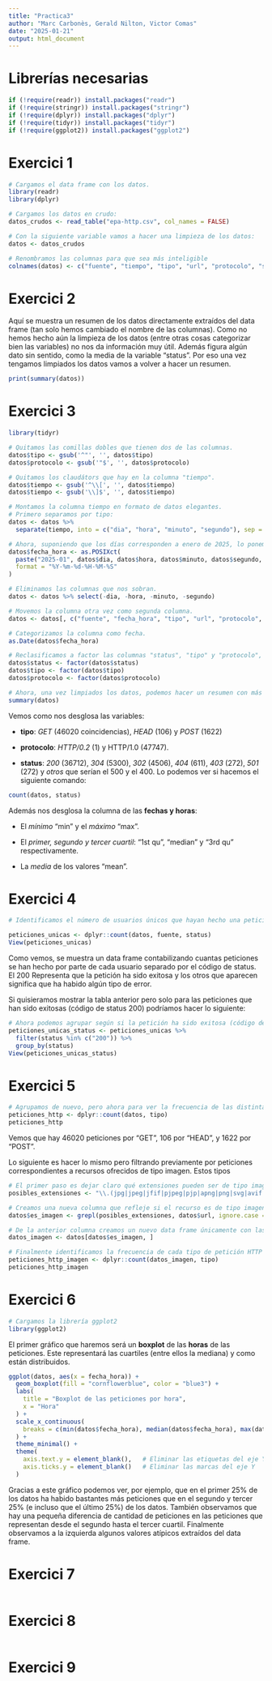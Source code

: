 ```yaml
---
title: "Practica3"
author: "Marc Carbonès, Gerald Nilton, Victor Comas"
date: "2025-01-21"
output: html_document
---
```


# Librerías necesarias

```r
if (!require(readr)) install.packages("readr")
if (!require(stringr)) install.packages("stringr")
if (!require(dplyr)) install.packages("dplyr")
if (!require(tidyr)) install.packages("tidyr")
if (!require(ggplot2)) install.packages("ggplot2")

```

# Exercici 1

```r
# Cargamos el data frame con los datos.
library(readr)
library(dplyr)

# Cargamos los datos en crudo:
datos_crudos <- read_table("epa-http.csv", col_names = FALSE)

# Con la siguiente variable vamos a hacer una limpieza de los datos:
datos <- datos_crudos

# Renombramos las columnas para que sea más inteligible
colnames(datos) <- c("fuente", "tiempo", "tipo", "url", "protocolo", "status", "bytes")


```

# Exercici 2

Aquí se muestra un resumen de los datos directamente extraídos del data frame (tan solo hemos cambiado el nombre de las columnas). Como no hemos hecho aún la limpieza de los datos (entre otras cosas categorizar bien las variables) no nos da información muy útil. Además figura algún dato sin sentido, como la media de la variable "status". Por eso una vez tengamos limpiados los datos vamos a volver a hacer un resumen.

```r
print(summary(datos))

```

# Exercici 3

```r
library(tidyr)

# Quitamos las comillas dobles que tienen dos de las columnas.
datos$tipo <- gsub('^"', '', datos$tipo)
datos$protocolo <- gsub('"$', '', datos$protocolo)

# Quitamos los claudátors que hay en la columna "tiempo".
datos$tiempo <- gsub('^\\[', '', datos$tiempo)
datos$tiempo <- gsub('\\]$', '', datos$tiempo)

# Montamos la columna tiempo en formato de datos elegantes.
# Primero separamos por tipo:
datos <- datos %>%
  separate(tiempo, into = c("dia", "hora", "minuto", "segundo"), sep = ":", convert = TRUE)

# Ahora, suponiendo que los días corresponden a enero de 2025, lo ponemos en formato elegante.
datos$fecha_hora <- as.POSIXct(
  paste("2025-01", datos$dia, datos$hora, datos$minuto, datos$segundo, sep = "-"),
  format = "%Y-%m-%d-%H-%M-%S"
)

# Eliminamos las columnas que nos sobran.
datos <- datos %>% select(-dia, -hora, -minuto, -segundo)

# Movemos la columna otra vez como segunda columna.
datos <- datos[, c("fuente", "fecha_hora", "tipo", "url", "protocolo", "status", "bytes")]

# Categorizamos la columna como fecha. 
as.Date(datos$fecha_hora)

# Reclasificamos a factor las columnas "status", "tipo" y "protocolo", ya que tienen un número limitado de posibles categorías.
datos$status <- factor(datos$status)
datos$tipo <- factor(datos$tipo)
datos$protocolo <- factor(datos$protocolo)

# Ahora, una vez limpiados los datos, podemos hacer un resumen con más información.
summary(datos)

```

Vemos como nos desglosa las variables:

-   **tipo**: *GET* (46020 coincidencias), *HEAD* (106) y *POST* (1622)

-   **protocolo**: *HTTP/0.2* (1) y HTTP/1.0 (47747).

-   **status**: *200* (36712), *304* (5300), *302* (4506), *404* (611), *403* (272), *501* (272) y *otros* que serían el 500 y el 400. Lo podemos ver si hacemos el siguiente comando:

```r
count(datos, status)
```

Además nos desglosa la columna de las **fechas y horas**:

-   El *mínimo* "min" y el *máximo* "max".

-   El *primer, segundo y tercer cuartil*: "1st qu", "median" y "3rd qu" respectivamente.

-   La *media* de los valores "mean".

# Exercici 4

```r
# Identificamos el número de usuarios únicos que hayan hecho una petición al servidor pero segregándolos según el código de status de la misma. 

peticiones_unicas <- dplyr::count(datos, fuente, status)
View(peticiones_unicas)

```

Como vemos, se muestra un data frame contabilizando cuantas peticiones se han hecho por parte de cada usuario separado por el código de status. El 200 Representa que la petición ha sido exitosa y los otros que aparecen significa que ha habido algún tipo de error.

Si quisieramos mostrar la tabla anterior pero solo para las peticiones que han sido exitosas (código de status 200) podríamos hacer lo siguiente:

```r
# Ahora podemos agrupar según si la petición ha sido exitosa (código de status 200) o si no.
peticiones_unicas_status <- peticiones_unicas %>%
  filter(status %in% c("200")) %>%
  group_by(status)
View(peticiones_unicas_status)
```

# Exercici 5

```r
# Agrupamos de nuevo, pero ahora para ver la frecuencia de las distintas peticiones HTTP. En este caso tendremos solo 3: "GET", "POST" y "HEAD".
peticiones_http <- dplyr::count(datos, tipo)
peticiones_http

```

Vemos que hay 46020 peticiones por "GET", 106 por "HEAD", y 1622 por "POST".

Lo siguiente es hacer lo mismo pero filtrando previamente por peticiones correspondientes a recursos ofrecidos de tipo imagen. Estos tipos

```r
# El primer paso es dejar claro qué extensiones pueden ser de tipo imagen:
posibles_extensiones <- "\\.(jpg|jpeg|jfif|pjpeg|pjp|apng|png|svg|avif|gif|bmp|webp)$"

# Creamos una nueva columna que refleje si el recurso es de tipo imagen o no. 
datos$es_imagen <- grepl(posibles_extensiones, datos$url, ignore.case = TRUE)

# De la anterior columna creamos un nuevo data frame únicamente con las peticiones a recursos de tipo imagen.
datos_imagen <- datos[datos$es_imagen, ]

# Finalmente identificamos la frecuencia de cada tipo de petición HTTP pero ahora filtrado por recurso de tipo imagen.
peticiones_http_imagen <- dplyr::count(datos_imagen, tipo)
peticiones_http_imagen


```

# Exercici 6

```r
# Cargamos la librería ggplot2
library(ggplot2)
```

El primer gráfico que haremos será un **boxplot** de las **horas** de las peticiones. Este representará las cuartiles (entre ellos la mediana) y como están distribuidos.

```r
ggplot(datos, aes(x = fecha_hora)) +
  geom_boxplot(fill = "cornflowerblue", color = "blue3") +
  labs(
    title = "Boxplot de las peticiones por hora",
    x = "Hora"
  ) +
  scale_x_continuous(
    breaks = c(min(datos$fecha_hora), median(datos$fecha_hora), max(datos$fecha_hora))
  ) + 
  theme_minimal() + 
  theme(
    axis.text.y = element_blank(),   # Eliminar las etiquetas del eje Y
    axis.ticks.y = element_blank()   # Eliminar las marcas del eje Y
  )


```

Gracias a este gráfico podemos ver, por ejemplo, que en el primer 25% de los datos ha habido bastantes más peticiones que en el segundo y tercer 25% (e incluso que el último 25%) de los datos. También observamos que hay una pequeña diferencia de cantidad de peticiones en las peticiones que representan desde el segundo hasta el tercer cuartil. Finalmente observamos a la izquierda algunos valores atípicos extraídos del data frame.

# Exercici 7

```r

```

# Exercici 8

```r

```

# Exercici 9

```r

```
